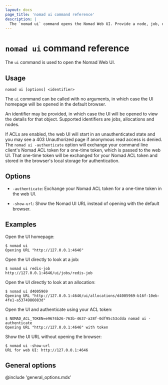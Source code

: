 ```yaml
---
layout: docs
page_title: 'nomad ui command reference'
description: |
  The `nomad ui` command opens the Nomad Web UI. Provide a node, job, or allocation identifier to open that object's UI page in your browser. Authenticate with an access control list (ACL) token. Use the `show-url` flag to return the UI's URL.
---
```


# `nomad ui` command reference

The `ui` command is used to open the Nomad Web UI.

## Usage

```plaintext
nomad ui [options] <identifier>
```

The `ui` command can be called with no arguments, in which case the UI homepage
will be opened in the default browser.

An identifier may be provided, in which case the UI will be opened to view the
details for that object. Supported identifiers are jobs, allocations and nodes.

If ACLs are enabled, the web UI will start in an unauthenticated state and you
may see a 403 Unauthorized page if anonymous read access is denied. The `nomad ui -authenticate` option will exchange your command line client's Nomad ACL
token for a one-time token, which is passed to the web UI. That one-time token
will be exchanged for your Nomad ACL token and stored in the browser's local
storage for authentication.

## Options

- `-authenticate`: Exchange your Nomad ACL token for a one-time token in the
  web UI.

- `-show-url`: Show the Nomad UI URL instead of opening with the default browser.

## Examples

Open the UI homepage:

```shell-session
$ nomad ui
Opening URL "http://127.0.0.1:4646"
```

Open the UI directly to look at a job:

```shell-session
$ nomad ui redis-job
http://127.0.0.1:4646/ui/jobs/redis-job
```

Open the UI directly to look at an allocation:

```shell-session
$ nomad ui d4005969
Opening URL "http://127.0.0.1:4646/ui/allocations/d4005969-b16f-10eb-4fe1-a5374986083d"
```

Open the UI and authenticate using your ACL token:

```shell-session
$ NOMAD_ACL_TOKEN=e9674b26-763b-4637-a28f-0df95c53cdda nomad ui -authenticate
Opening URL "http://127.0.0.1:4646" with token
```

Show the UI URL without opening the browser:

```shell-session
$ nomad ui -show-url
URL for web UI: http://127.0.0.1:4646
```

## General options

@include 'general_options.mdx'

